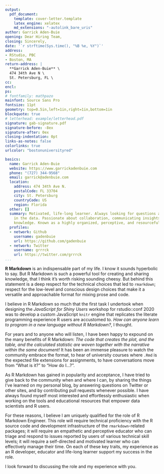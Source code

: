 ```yaml
---
output:
  pdf_document:
    template: cover-letter.template
    latex_engine: xelatex
    md_extensions: "-autolink_bare_uris"
author: Garrick Aden-Buie
opening: Dear Hiring Team,
closing: Sincerely,
date: '`r strftime(Sys.time(), "%B %e, %Y")`'
address:
- RStudio, PBC
- Boston, MA
return-address: |
  **Garrick Aden-Buie** \
  474 34th Ave N \
  St. Petersburg, FL \
cc:
encl:
ps:
# fontfamily: mathpazo
mainfont: Source Sans Pro
fontsize: 11pt
geometry: top=0.5in,left=1in,right=1in,bottom=1in
blockquote: true
# letterhead: example/letterhead.pdf
signature: gab-signature.pdf
signature-before: -8ex
signature-after: 0ex
closing-indentation: 0pt
links-as-notes: false
colorlinks: true
urlcolor: "bostonuniversityred"

basics:
  name: Garrick Aden-Buie
  website: https://www.garrickadenbuie.com
  phone: "(727) 344-9568"
  email: garrick@adenbuie.com
  location:
    address: 474 34th Ave N.
    postalCode: FL 33704
    city: St. Petersburg
    countryCode: US
    region: Florida
  other: []
  summary: Motivated, life-long learner. Always looking for questions and answers
    in the data. Passionate about collaboration, communicating insights, and sharing
    knowledge. Known as a highly organized, perceptive, and resourceful team player.
  profiles:
  - network: Github
    username: gadenbuie
    url: https://github.com/gadenbuie
  - network: Twitter
    username: grrrck
    url: https://twitter.com/grrrck
...
```


**R Markdown** is an indispensable part of my life.
I know it sounds hyperbolic to say.
But R Markdown is such a powerful tool for creating and sharing knowledge, that I think it's worth risking sounding cheesy.
But behind this statement is a deep respect for the technical choices that led to `rmarkdown`; respect for the low-level and conscious design choices that make it a versatile and approachable format for mixing prose and code.

I believe in R Markdown so much that the first task I undertook when designing the _JavaScript for Shiny Users_ workshop for rstudio::conf 2020 was to develop a custom JavaScript `knitr` engine that replicates the literate programming experience R users are accustomed to.
_How can anyone learn to program in a new language without R Markdown?_, I thought.

For years and to anyone who will listen, I have been happy to expound on the many benefits of R Markdown:
_The code that creates the plot, and the table, and the calculated statistic are woven together with the narrative within the same document!_
It has been an immense pleasure to watch the community embrace the format, to hear of university courses where `.Rmd` is the expected file extensions for assignments, to have conversations move from "What is it?" to "How do I...?".

As R Markdown has gained in popularity and acceptance, I have tried to give back to the community when and where I can, by sharing the things I've learned on my personal blog, by answering questions on Twitter or other sites, and by contributing pull requests whenever possible.
I have always found myself most interested and effortlessly enthusiastic when working on the tools and educational resources that empower data scientists and R users.

For these reasons, I believe I am uniquely qualified for the role of R Markdown Engineer.
This role will require technical proficiency with the R source code and development infrastructure of the `rmarkdown`-related packages; it will require an empathetic and perceptive educator who can triage and respond to issues reported by users of various technical skill levels; it will require a self-directed and motivated learner who can effectively manage their time.
On each of these key traits, my experience as an R developer, educator and life-long learner support my success in the role.

I look forward to discussing the role and my experience with you.